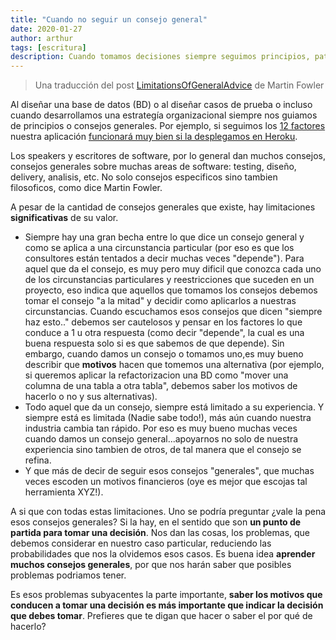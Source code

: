 ```yaml
---
title: "Cuando no seguir un consejo general"
date: 2020-01-27
author: arthur
tags: [escritura]
description: Cuando tomamos decisiones siempre seguimos principios, patrones o guias pero cuando deberiamos no seguirlas?
---
```


> Una traducción del post [LimitationsOfGeneralAdvice](https://martinfowler.com/bliki/LimitationsOfGeneralAdvice.html) de Martin Fowler

Al diseñar una base de datos (BD) o al diseñar casos de prueba o incluso cuando desarrollamos una estrategía organizacional siempre nos guiamos de principios o consejos generales. Por ejemplo, si seguimos los [12 factores](https://12factor.net/) nuestra aplicación [funcionará muy bien si la desplegamos en Heroku](https://www.youtube.com/watch?v=PFQnNFe27kU&t=2715s).

Los speakers y escritores de software, por lo general dan muchos consejos, consejos generales sobre muchas areas de software: testing, diseño, delivery, analisis, etc. No solo consejos especificos sino tambien filosoficos, como dice Martin Fowler.

A pesar de la cantidad de consejos generales que existe, hay limitaciones **significativas** de su valor.

- Siempre hay una gran becha entre lo que dice un consejo general y como se aplica a una circunstancia particular (por eso es que los consultores están tentados a decir muchas veces "depende"). Para aquel que da el consejo, es muy pero muy dificil que conozca cada uno de los circunstancias particulares y reestricciones que suceden en un proyecto, eso indica que aquellos que tomamos los consejos debemos tomar el consejo "a la mitad" y decidir como aplicarlos a nuestras circunstancias. Cuando escuchamos esos consejos que dicen "siempre haz esto.." debemos ser cautelosos y pensar en los factores lo que conduce a 1 u otra respuesta (como decir "depende", la cual es una buena respuesta solo si es que sabemos de que depende). Sin embargo, cuando damos un consejo o tomamos uno,es muy bueno describir que **motivos** hacen que tomemos una alternativa (por ejemplo, si queremos aplicar la refactorizacion una BD como "mover una columna de una tabla a otra tabla", debemos saber los motivos de hacerlo o no y sus alternativas).
- Todo aquel que da un consejo, siempre está limitado a su experiencia. Y siempre está es limitada (Nadie sabe todo!), más aún cuando nuestra industria cambia tan rápido. Por eso es muy bueno muchas veces cuando damos un consejo general...apoyarnos no solo de nuestra experiencia sino tambien de otros, de tal manera que el consejo se refina.
- Y que más de decir de seguir esos consejos "generales", que muchas veces escoden un motivos financieros (oye es mejor que escojas tal herramienta XYZ!).

A si que con todas estas limitaciones. Uno se podría preguntar ¿vale la pena esos consejos generales? Si la hay, en el sentido que son **un punto de partida para tomar una decisión**. Nos dan las cosas, los problemas, que debemos considerar en nuestro caso particular, reduciendo las probabilidades que nos la olvidemos esos casos. Es buena idea **aprender muchos consejos generales**, por que nos harán saber que posibles problemas podriamos tener.

Es esos problemas subyacentes la parte importante, **saber los motivos que conducen a tomar una decisión es más importante que indicar la decisión que debes tomar**. Prefieres que te digan que hacer o saber el por qué de hacerlo?
